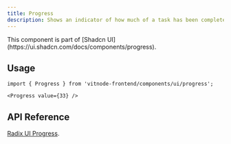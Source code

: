 ```yaml
---
title: Progress
description: Shows an indicator of how much of a task has been completed, commonly visualized as a progress bar.
---
```


<Callout title="Shadcn UI">
  This component is part of [Shadcn
  UI](https://ui.shadcn.com/docs/components/progress).
</Callout>

## Usage

```tsx
import { Progress } from 'vitnode-frontend/components/ui/progress';
```

```tsx
<Progress value={33} />
```

## API Reference

[Radix UI Progress](https://www.radix-ui.com/primitives/docs/components/progress#api-reference).
